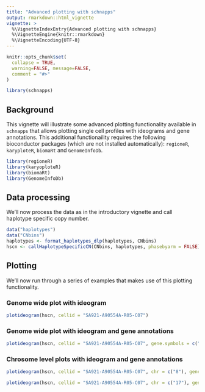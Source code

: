 ```yaml
---
title: "Advanced plotting with schnapps"
output: rmarkdown::html_vignette
vignette: >
  %\VignetteIndexEntry{Advanced plotting with schnapps}
  %\VignetteEngine{knitr::rmarkdown}
  %\VignetteEncoding{UTF-8}
---
```


```r
knitr::opts_chunk$set(
  collapse = TRUE,
  warning=FALSE, message=FALSE, 
  comment = "#>"
)
```

```r
library(schnapps)
```

## Background
This vignette will illustrate some advanced plotting functionality available in `schnapps` that allows plotting single cell profiles with ideograms and gene annotations. This additional functionaility requires the following bioconductor packages (which are not installed automatically): `regioneR`, `karyploteR`, `biomaRt` and `GenomeInfoDb`.

```r
library(regioneR)
library(karyoploteR)
library(biomaRt)
library(GenomeInfoDb)
```

## Data processing
We'll now process the data as in the introductory vignette and call haplotype specific copy number.
```r
data("haplotypes")
data("CNbins")
haplotypes <- format_haplotypes_dlp(haplotypes, CNbins)
hscn <- callHaplotypeSpecificCN(CNbins, haplotypes, phasebyarm = FALSE)
```

## Plotting
We'll now run through a series of examples that makes use of this plotting functionality.

### Genome wide plot with ideogram
```r
plotideogram(hscn, cellid = "SA921-A90554A-R05-C07")
```

### Genome wide plot with ideogram and gene annotations
```r
plotideogram(hscn, cellid = "SA921-A90554A-R05-C07", gene.symbols = c("TP53", "MYC"))
```

### Chrosome level plots with ideogram and gene annotations
```r
plotideogram(hscn, cellid = "SA921-A90554A-R05-C07", chr = c("8"), gene.symbols = c("MYC"))
```

```r
plotideogram(hscn, cellid = "SA921-A90554A-R05-C07", chr = c("17"), gene.symbols = c("TP53"))
```



